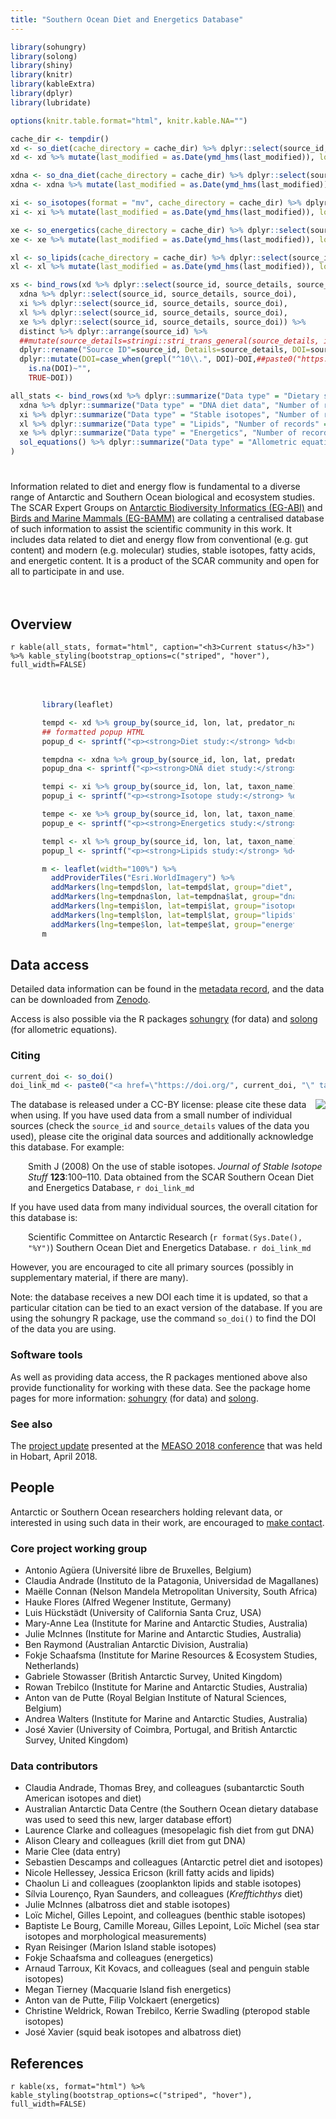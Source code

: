 ```yaml
---
title: "Southern Ocean Diet and Energetics Database"
---
```


<link rel="stylesheet" href="css/soded.css" type="text/css" />


```r
library(sohungry)
library(solong)
library(shiny)
library(knitr)
library(kableExtra)
library(dplyr)
library(lubridate)

options(knitr.table.format="html", knitr.kable.NA="")

```

```r
cache_dir <- tempdir()
xd <- so_diet(cache_directory = cache_dir) %>% dplyr::select(source_id, east, west, north, south, predator_name, prey_name, last_modified, source_details, source_doi)
xd <- xd %>% mutate(last_modified = as.Date(ymd_hms(last_modified)), lon = (east+west)/2, lat = (north+south)/2)

xdna <- so_dna_diet(cache_directory = cache_dir) %>% dplyr::select(source_id, east, west, north, south, predator_name, prey_name, last_modified, source_details, source_doi)
xdna <- xdna %>% mutate(last_modified = as.Date(ymd_hms(last_modified)), lon = (east+west)/2, lat = (north+south)/2)

xi <- so_isotopes(format = "mv", cache_directory = cache_dir) %>% dplyr::select(source_id, east, west, north, south, taxon_name, last_modified, source_details, source_doi)
xi <- xi %>% mutate(last_modified = as.Date(ymd_hms(last_modified)), lon = (east+west)/2, lat = (north+south)/2)

xe <- so_energetics(cache_directory = cache_dir) %>% dplyr::select(source_id, east, west, north, south, taxon_name, last_modified, source_details, source_doi)
xe <- xe %>% mutate(last_modified = as.Date(ymd_hms(last_modified)), lon = (east+west)/2, lat = (north+south)/2)

xl <- so_lipids(cache_directory = cache_dir) %>% dplyr::select(source_id, east, west, north, south, taxon_name, last_modified, source_details, source_doi)
xl <- xl %>% mutate(last_modified = as.Date(ymd_hms(last_modified)), lon = (east+west)/2, lat = (north+south)/2)

xs <- bind_rows(xd %>% dplyr::select(source_id, source_details, source_doi),
  xdna %>% dplyr::select(source_id, source_details, source_doi),
  xi %>% dplyr::select(source_id, source_details, source_doi),
  xl %>% dplyr::select(source_id, source_details, source_doi),
  xe %>% dplyr::select(source_id, source_details, source_doi)) %>%
  distinct %>% dplyr::arrange(source_id) %>%
  ##mutate(source_details=stringi::stri_trans_general(source_details, id = "latin-ascii")) %>%
  dplyr::rename("Source ID"=source_id, Details=source_details, DOI=source_doi) %>%
  dplyr::mutate(DOI=case_when(grepl("^10\\.", DOI)~DOI,##paste0("https://doi.org/", DOI),
    is.na(DOI)~"",
    TRUE~DOI))

all_stats <- bind_rows(xd %>% dplyr::summarize("Data type" = "Dietary sample data (gut content, etc)", "Number of records" = n(), "Number of taxa" = n_distinct(c(predator_name,prey_name)), "Number of studies" = n_distinct(source_id), "Last updated" = max(last_modified)),
  xdna %>% dplyr::summarize("Data type" = "DNA diet data", "Number of records" = n(), "Number of taxa" = n_distinct(c(predator_name,prey_name)), "Number of studies" = n_distinct(source_id), "Last updated" = max(last_modified)),
  xi %>% dplyr::summarize("Data type" = "Stable isotopes", "Number of records" = n(), "Number of taxa" = n_distinct(taxon_name), "Number of studies" = n_distinct(source_id), "Last updated" = max(last_modified)),
  xl %>% dplyr::summarize("Data type" = "Lipids", "Number of records" = n(), "Number of taxa" = n_distinct(taxon_name), "Number of studies" = n_distinct(source_id), "Last updated" = max(last_modified)),
  xe %>% dplyr::summarize("Data type" = "Energetics", "Number of records" = n(), "Number of taxa" = n_distinct(taxon_name), "Number of studies" = n_distinct(source_id), "Last updated" = max(last_modified)),
  sol_equations() %>% dplyr::summarize("Data type" = "Allometric equations", "Number of records" = n(), "Number of taxa" = n_distinct(taxon_name), "Number of studies" = n_distinct(reference))##, "Last updated"=max(last_modified)
)
```

# {.tabset}

Information related to diet and energy flow is fundamental to a diverse range of Antarctic and Southern Ocean biological and ecosystem studies. The SCAR Expert Groups on <a href="http://www.scar.org/ssg/life-sciences/eg-abi" target="_blank" rel="noopener noreferrer">Antarctic Biodiversity Informatics (EG-ABI)</a> and <a href="http://www.scar.org/ssg/life-sciences/bamm" target="_blank" rel="noopener noreferrer">Birds and Marine Mammals (EG-BAMM)</a> are collating a centralised database of such information to assist the scientific community in this work. It includes data related to diet and energy flow from conventional (e.g. gut content) and modern (e.g. molecular) studies, stable isotopes, fatty acids, and energetic content. It is a product of the SCAR community and open for all to participate in and use.

<div style="height: 20px;"></div>

## Overview

`r kable(all_stats, format="html", caption="<h3>Current status</h3>") %>% kable_styling(bootstrap_options=c("striped", "hover"), full_width=FALSE)`


<div style="margin-left: auto; margin-right: auto; margin-top: 50px; width: 80%;">
```r
library(leaflet)

tempd <- xd %>% group_by(source_id, lon, lat, predator_name) %>% mutate(N=n()) %>% slice(1L)
## formatted popup HTML
popup_d <- sprintf("<p><strong>Diet study:</strong> %d<br /><strong>Predator:</strong> %s<br /><strong>N records:</strong> %d</p>",tempd$source_id, tempd$predator_name, tempd$N)

tempdna <- xdna %>% group_by(source_id, lon, lat, predator_name) %>% mutate(N=n()) %>% slice(1L)
popup_dna <- sprintf("<p><strong>DNA diet study:</strong> %d<br /><strong>Predator:</strong> %s<br /><strong>N records:</strong> %d</p>",tempdna$source_id, tempdna$predator_name, tempdna$N)

tempi <- xi %>% group_by(source_id, lon, lat, taxon_name) %>% mutate(N=n()) %>% slice(1L)
popup_i <- sprintf("<p><strong>Isotope study:</strong> %d<br /><strong>Taxon:</strong> %s<br /><strong>N records:</strong> %d</p>",tempi$source_id, tempi$taxon_name, tempi$N)

tempe <- xe %>% group_by(source_id, lon, lat, taxon_name) %>% mutate(N=n()) %>% slice(1L)
popup_e <- sprintf("<p><strong>Energetics study:</strong> %d<br /><strong>Taxon:</strong> %s<br /><strong>N records:</strong> %d</p>",tempe$source_id, tempe$taxon_name, tempe$N)

templ <- xl %>% group_by(source_id, lon, lat, taxon_name) %>% mutate(N=n()) %>% slice(1L)
popup_l <- sprintf("<p><strong>Lipids study:</strong> %d<br /><strong>Taxon:</strong> %s<br /><strong>N records:</strong> %d</p>",templ$source_id, templ$taxon_name, templ$N)

m <- leaflet(width="100%") %>%
  addProviderTiles("Esri.WorldImagery") %>%
  addMarkers(lng=tempd$lon, lat=tempd$lat, group="diet", clusterOptions=markerClusterOptions(), popup=popup_d) %>% ##, label=tempd$place_name
  addMarkers(lng=tempdna$lon, lat=tempdna$lat, group="dna_diet", clusterOptions=markerClusterOptions(), popup=popup_dna) %>%
  addMarkers(lng=tempi$lon, lat=tempi$lat, group="isotopes", clusterOptions=markerClusterOptions(), popup=popup_i) %>%
  addMarkers(lng=templ$lon, lat=templ$lat, group="lipids", clusterOptions=markerClusterOptions(), popup=popup_l) %>%
  addMarkers(lng=tempe$lon, lat=tempe$lat, group="energetics", clusterOptions=markerClusterOptions(), popup=popup_e)
m	
```
</div>


## Data access

Detailed data information can be found in the <a href="https://data.aad.gov.au/metadata/records/SCAR_Diet_Energetics" target="_blank" rel="noopener noreferrer">metadata record</a>, and the data can be downloaded from <a href="https://zenodo.org/record/3973742" target="_blank" rel="noopener noreferrer">Zenodo</a>.

Access is also possible via the R packages <a href="https://github.com/SCAR/sohungry" target="_blank" rel="noopener noreferrer">sohungry</a> (for data) and <a href="https://github.com/SCAR/solong" target="_blank" rel="noopener noreferrer">solong</a> (for allometric equations).

### Citing

```r
current_doi <- so_doi()
doi_link_md <- paste0("<a href=\"https://doi.org/", current_doi, "\" target=\"_blank\" rel=\"noopener noreferrer\">doi:", current_doi, "</a>")

```

<img style="float:right;" src="https://upload.wikimedia.org/wikipedia/commons/thumb/1/16/CC-BY_icon.svg/200px-CC-BY_icon.svg.png" />
The database is released under a CC-BY license: please cite these data when using. If you have used data from a small number of individual sources (check the `source_id` and `source_details` values of the data you used), please cite the original data sources and additionally acknowledge this database. For example:

<div style="padding-left: 2em;">
Smith J (2008) On the use of stable isotopes. *Journal of Stable Isotope Stuff* **123**:100&ndash;110. Data obtained from the SCAR Southern Ocean Diet and Energetics Database, `r doi_link_md`
</div>

If you have used data from many individual sources, the overall citation for this database is:

<div style="padding-left: 2em;">
Scientific Committee on Antarctic Research (`r format(Sys.Date(), "%Y")`) Southern Ocean Diet and Energetics Database. `r doi_link_md`
</div>

However, you are encouraged to cite all primary sources (possibly in supplementary material, if there are many).

Note: the database receives a new DOI each time it is updated, so that a particular citation can be tied to an exact version of the database. If you are using the sohungry R package, use the command `so_doi()` to find the DOI of the data you are using.

### Software tools

As well as providing data access, the R packages mentioned above also provide functionality for working with these data. See the package home pages for more information: <a href="https://github.com/SCAR/sohungry" target="_blank" rel="noopener noreferrer">sohungry</a> (for data) and <a href="https://github.com/SCAR/solong" target="_blank" rel="noopener noreferrer">solong</a>.

### See also

The <a href="https://scar.github.io/DietAndEnergetics/talks/measo2018/index.html" target="_blank" rel="noopener noreferrer">project update</a> presented at the <a href="http://www.measo2018.aq/" target="_blank" rel="noopener noreferrer">MEASO 2018 conference</a> that was held in Hobart, April 2018.


## People

Antarctic or Southern Ocean researchers holding relevant data, or interested in using such data in their work, are encouraged to <a href="http://www.scar.org/eg-abi/abi-contact" target="_blank" rel="noopener noreferrer">make contact</a>.

### Core project working group

- Antonio Ag&uuml;era (Universit&eacute; libre de Bruxelles, Belgium)
- Claudia Andrade (Instituto de la Patagonia, Universidad de Magallanes)
- Ma&euml;lle Connan (Nelson Mandela Metropolitan University, South Africa)
- Hauke Flores (Alfred Wegener Institute, Germany)
- Luis H&uuml;ckst&auml;dt (University of California Santa Cruz, USA)
- Mary-Anne Lea (Institute for Marine and Antarctic Studies, Australia)
- Julie McInnes (Institute for Marine and Antarctic Studies, Australia)
- Ben Raymond (Australian Antarctic Division, Australia)
- Fokje Schaafsma (Institute for Marine Resources & Ecosystem Studies, Netherlands)
- Gabriele Stowasser (British Antarctic Survey, United Kingdom)
- Rowan Trebilco (Institute for Marine and Antarctic Studies, Australia)
- Anton van de Putte (Royal Belgian Institute of Natural Sciences, Belgium)
- Andrea Walters (Institute for Marine and Antarctic Studies, Australia)
- Jos&eacute; Xavier (University of Coimbra, Portugal, and British Antarctic Survey, United Kingdom)

### Data contributors

- Claudia Andrade, Thomas Brey, and colleagues (subantarctic South American isotopes and diet)
- Australian Antarctic Data Centre (the Southern Ocean dietary database was used to seed this new, larger database effort)
- Laurence Clarke and colleagues (mesopelagic fish diet from gut DNA)
- Alison Cleary and colleagues (krill diet from gut DNA)
- Marie Clee (data entry)
- Sebastien Descamps and colleagues (Antarctic petrel diet and isotopes)
- Nicole Hellessey, Jessica Ericson (krill fatty acids and lipids)
- Chaolun Li and colleagues (zooplankton lipids and stable isotopes)
- S&iacute;lvia Louren&ccedil;o, Ryan Saunders, and colleagues (<i>Krefftichthys</i> diet)
- Julie McInnes (albatross diet and stable isotopes)
- Lo&iuml;c Michel, Gilles Lepoint, and colleagues (benthic stable isotopes)
- Baptiste Le Bourg, Camille Moreau, Gilles Lepoint, Lo&iuml;c Michel (sea star isotopes and morphological measurements)
- Ryan Reisinger (Marion Island stable isotopes)
- Fokje Schaafsma and colleagues (energetics)
- Arnaud Tarroux, Kit Kovacs, and colleagues (seal and penguin stable isotopes)
- Megan Tierney (Macquarie Island fish energetics)
- Anton van de Putte, Filip Volckaert (energetics)
- Christine Weldrick, Rowan Trebilco, Kerrie Swadling (pteropod stable isotopes)
- Jos&eacute; Xavier (squid beak isotopes and albatross diet)


## References

`r kable(xs, format="html") %>% kable_styling(bootstrap_options=c("striped", "hover"), full_width=FALSE)`

